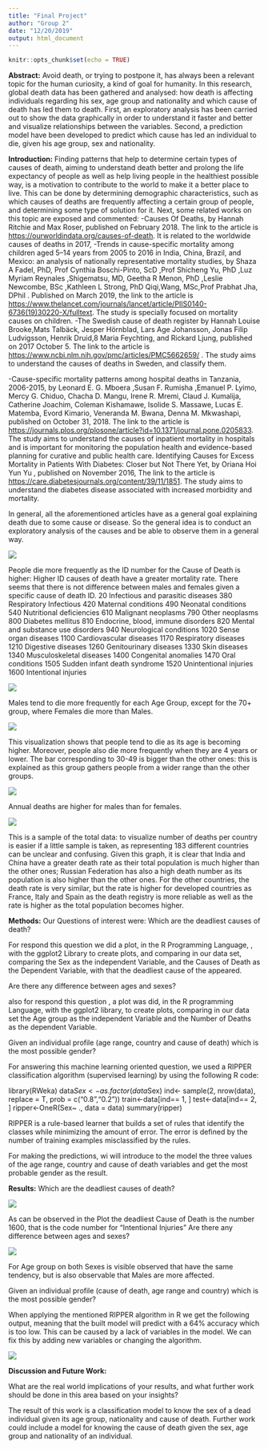 ```yaml
---
title: "Final Project"
author: "Group 2"
date: "12/20/2019"
output: html_document
---
```


```r
knitr::opts_chunk$set(echo = TRUE)
```

**Abstract:**
Avoid death, or trying to postpone it, has always been a relevant topic for the human curiosity, a kind of goal for humanity. In this research, global death data has been gathered and analysed: how death is affecting individuals regarding his sex, age group and nationality and which cause of death has led them to death. First, an exploratory analysis has been carried out to show the data graphically in order to understand it faster and better and visualize relationships between the variables. Second, a prediction model have been developed to predict which cause has led an individual to die, given his age group, sex and nationality.

**Introduction:**
Finding patterns that help to determine certain types of causes of death, aiming to understand death better and prolong the life expectancy of people as well as help living people in the healthiest possible way, is a motivation to contribute to the world to make it a better place to live. This can be done by determining demographic characteristics, such as which causes of deaths are frequently affecting a certain group of people, and determining some type of solution for it. 
Next, some related works on this topic are exposed and commented:
-Causes Of Deaths, by Hannah Ritchie and Max Roser, published on February 2018. The link to the article is <https://ourworldindata.org/causes-of-death>. It is related to the worldwide causes of deaths in 2017, 
-Trends in cause-specific mortality among children aged 5–14 years from 2005 to 2016 in India, China, Brazil, and Mexico: an analysis of nationally representative mortality studies, by Shaza A Fadel, PhD, Prof Cynthia Boschi-Pinto, ScD ,Prof Shicheng Yu, PhD ,Luz Myriam Reynales ,Shigematsu, MD, Geetha R Menon, PhD ,Leslie Newcombe, BSc ,Kathleen L Strong, PhD Qiqi,Wang, MSc,Prof Prabhat Jha, DPhil . Published on March 2019, the link to the article is <https://www.thelancet.com/journals/lancet/article/PIIS0140-6736(19)30220-X/fulltext>. The study is specially focused on mortality causes on children.
-The Swedish cause of death register by Hannah Louise Brooke,Mats Talbäck, Jesper Hörnblad, Lars Age Johansson, Jonas Filip Ludvigsson, Henrik Druid,8 Maria Feychting, and Rickard Ljung, published on 2017 October 5. The link to the article is <https://www.ncbi.nlm.nih.gov/pmc/articles/PMC5662659/> . The study aims to understand the causes of deaths in Sweden, and classify them.
 
-Cause-specific mortality patterns among hospital deaths in Tanzania, 2006-2015, by Leonard E. G. Mboera  ,Susan F. Rumisha ,Emanuel P. Lyimo, Mercy G. Chiduo, Chacha D. Mangu, Irene R. Mremi, Claud J. Kumalija, Catherine Joachim, Coleman Kishamawe, Isolide S. Massawe, Lucas E. Matemba, Evord Kimario, Veneranda M. Bwana, Denna M. Mkwashapi, published on October 31, 2018. The link to the article is <https://journals.plos.org/plosone/article?id=10.1371/journal.pone.0205833>. The study aims to understand the causes of inpatient mortality in hospitals and is important for monitoring the population health and evidence-based planning for curative and public health care.
Identifying Causes for Excess Mortality in Patients With Diabetes: Closer but Not There Yet, by
Oriana Hoi Yun Yu , published on November 2016, The link to the article is
<https://care.diabetesjournals.org/content/39/11/1851>. The study aims to understand the diabetes  disease associated with increased morbidity and mortality.

In general, all the aforementioned articles have as a general goal explaining death due to some cause or disease. So the general idea is to conduct an exploratory analysis of the causes and be able to observe them in a general way.

![](../resources/55.png)


People die more frequently as the ID number for the Cause of Death is higher: Higher ID causes of death have a greater mortality rate. There seems that there is not difference between males and females given a specific cause of death ID.
20
Infectious and parasitic diseases
380
Respiratory Infectious 
420
Maternal conditions
490
Neonatal conditions
540
Nutritional deficiencies
610
Malignant neoplasms
790
Other neoplasms
800
Diabetes mellitus
810
Endocrine, blood, immune disorders
820
Mental and substance use disorders
940
Neurological conditions
1020
Sense organ diseases
1100
Cardiovascular diseases
1170
Respiratory diseases
1210
Digestive diseases
1260
Genitourinary diseases
1330
Skin diseases
1340
Musculoskeletal diseases
1400
Congenital anomalies
1470
Oral conditions
1505
Sudden infant death syndrome
1520
Unintentional injuries
1600
Intentional injuries

![](../resources/Grafico 1.png)



Males tend to die more frequently for each Age Group, except for the 70+ group, where Females die more than Males.

![](../resources/sdsaddd.png)

This visualization shows that people tend to die as its age is becoming higher. Moreover, people also die more frequently when they are 4 years or lower. The bar corresponding to 30-49 is bigger than the other ones: this is explained as this group gathers people from a wider range than the other groups.

![](../resources/total aomount of suicides per sex.png)

Annual deaths are higher for males than for females.

![](../resources/danii.png)

This is a sample of the total data: to visualize number of deaths per country is easier if a little sample is taken, as representing 183 different countries can be unclear and confusing. 
Given this graph, it is clear that India and China have a greater death rate as their total population is much higher than the other ones; Russian Federation has also a high death number as its population is also higher than the other ones. For the other countries, the death rate is very similar, but the rate is higher for developed countries as France, Italy and Spain as the death registry is more reliable as well as the rate is higher as the total population becomes higher.

**Methods:**
Our Questions of interest were:
Which are the deadliest causes of death?

For respond this question we did a plot, in the R Programming Language, , with the ggplot2 Library to create plots, and comparing in our data set, comparing the Sex as the independent Variable, and the Causes of Death as the Dependent Variable, with that the deadliest cause of the appeared.


Are there any difference between ages and sexes?

also for respond this question , a plot was did, in the R programming Language, with the ggplot2 library, to create plots, comparing in our data set the Age group as the independent Variable and the Number of Deaths as the dependent Variable.

Given an individual profile (age range, country and cause of death) which is the most possible gender?

For answering this machine learning oriented question, we used a RIPPER classification algorithm (supervised learning) by using the following R code:

library(RWeka)
data$Sex<-as.factor(data$Sex)
ind<- sample(2, nrow(data), replace = T, prob = c("0.8","0.2"))
train<-data[ind== 1, ]
test<-data[ind== 2, ]
ripper<-OneR(Sex~ ., data = data)
summary(ripper)

RIPPER is a rule-based learner that builds a set of rules that identify the classes while minimizing the amount of error. The error is defined by the number of training examples misclassified by the rules.

For making the predictions, wi will introduce to the model the three values of the 
age range, country and cause of death variables and get the most probable gender as the result.

**Results:**
Which are the deadliest causes of death?

![](../resources/55.png)

As can be observed in the Plot the deadliest Cause of Death is the number 1600, that is the code number for “Intentional Injuries”
Are there any difference between ages and sexes?

![](../resources/Grafico 1.png)

For Age group on both Sexes is visible observed that have the same tendency, but is also observable that Males are more affected.

Given an individual profile (cause of death, age range and country) which is the most possible gender?

When applying the mentioned RIPPER algorithm in R we get the following output, meaning that the built model will predict with a 64% accuracy which is too low. This can be caused by a lack of variables in the model. We can fix this by adding new variables or changing the algorithm.

![](../resources/image1.png)


**Discussion and Future Work:**

What are the real world implications of your results, and what further work should be done in this area based on your insights?

The result of this work is a classification model to know the sex of a dead individual given its age group, nationality and cause of death. Further work could include a model for knowing the cause of death given the sex, age group and nationality of an individual.

